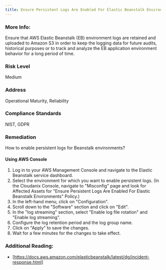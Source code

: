 ```yaml
---
title: Ensure Persistent Logs Are Enabled For Elastic Beanstalk Environments
---
```


### More Info:

Ensure that AWS Elastic Beanstalk (EB) environment logs are retained and uploaded to Amazon S3 in order to keep the logging data for future audits, historical purposes or to track and analyze the EB application environment behavior for a long period of time.

### Risk Level

Medium

### Address

Operational Maturity, Reliability

### Compliance Standards

NIST, GDPR

### Remediation

How to enable persistent logs for Beanstalk environments?

#### Using AWS Console

1. Log in to your AWS Management Console and navigate to the Elastic Beanstalk service dashboard.
2. Select the environment for which you want to enable persistent logs.
    (In the Cloudanix Console, navigate to "Misconfig" page and look for Affected Assets for "Ensure Persistent Logs Are Enabled For Elastic Beanstalk Environments" Policy.)
3. In the left-hand menu, click on "Configuration".
4. Scroll down to the "Software" section and click on "Edit".
5. In the "log streaming" section, select "Enable log file rotation" and "Enable log streaming".
6. Configure the log retention period and the log group name.
7. Click on "Apply" to save the changes.
8. Wait for a few minutes for the changes to take effect.

### Additional Reading:

- [https://docs.aws.amazon.com/elasticbeanstalk/latest/dg/incident-response.html]
